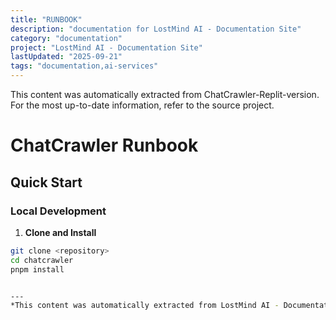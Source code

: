 ```yaml
---
title: "RUNBOOK"
description: "documentation for LostMind AI - Documentation Site"
category: "documentation"
project: "LostMind AI - Documentation Site"
lastUpdated: "2025-09-21"
tags: "documentation,ai-services"
---
```


<Info>
This content was automatically extracted from ChatCrawler-Replit-version.
For the most up-to-date information, refer to the source project.
</Info>

# ChatCrawler Runbook

## Quick Start

### Local Development

1. **Clone and Install**
```bash
git clone <repository>
cd chatcrawler
pnpm install


---
*This content was automatically extracted from LostMind AI - Documentation Site. For the most up-to-date information, refer to the source project.*
